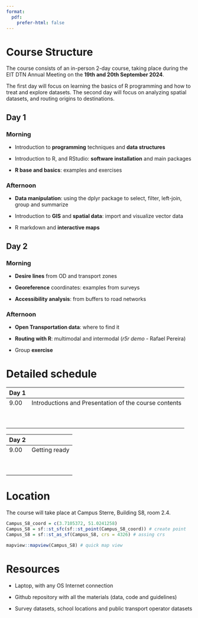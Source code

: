 ```yaml
---
format:
  pdf:
    prefer-html: false
---
```


# Course Structure

The course consists of an in-person 2-day course, taking place during the EIT DTN Annual Meeting on the **19th and 20th September 2024**.

The first day will focus on learning the basics of R programming and how to treat and explore datasets. The second day will focus on analyzing spatial datasets, and routing origins to destinations.

## Day 1

### Morning {.unnumbered}

-   Introduction to **programming** techniques and **data structures**

-   Introduction to R, and RStudio: **software installation** and main packages

-   **R base and basics**: examples and exercises

### Afternoon {.unnumbered}

-   **Data manipulation**: using the dplyr package to select, filter, left-join, group and summarize

-   Introduction to **GIS** and **spatial data**: import and visualize vector data

-   R markdown and **interactive maps**

## Day 2

### Morning {.unnumbered}

-   **Desire lines** from OD and transport zones

-   **Georeference** coordinates: examples from surveys

-   **Accessibility analysis**: from buffers to road networks

### Afternoon {.unnumbered}

-   **Open Transportation data**: where to find it

-   **Routing with R**: multimodal and intermodal (*r5r demo* - Rafael Pereira)

-   Group **exercise**

# Detailed schedule

| Day 1 |                                                       |
|-------|-------------------------------------------------------|
| 9.00  | Introductions and Presentation of the course contents |
|       |                                                       |
|       |                                                       |
|       |                                                       |
|       |                                                       |
|       |                                                       |
|       |                                                       |
|       |                                                       |
|       |                                                       |
|       |                                                       |

| Day 2 |               |
|-------|---------------|
| 9.00  | Getting ready |
|       |               |
|       |               |
|       |               |
|       |               |
|       |               |
|       |               |
|       |               |
|       |               |
|       |               |

# Location

The course will take place at Campus Sterre, Building S8, room 2.4.

```r
Campus_S8_coord = c(3.7105372, 51.0241258)
Campus_S8 = sf::st_sfc(sf::st_point(Campus_S8_coord)) # create point
Campus_S8 = sf::st_as_sf(Campus_S8, crs = 4326) # assing crs

mapview::mapview(Campus_S8) # quick map view
```


# Resources

-   Laptop, with any OS Internet connection

-   Github repository with all the materials (data, code and guidelines)

-   Survey datasets, school locations and public transport operator datasets
